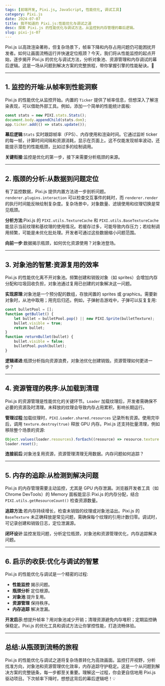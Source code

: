 ```yaml
---
tags: [前端开发, Pixi.js, JavaScript, 性能优化, 调试工具]
category: Pixi.js
date: 2024-07-07
title: 我不知道的 Pixi.js:性能优化与调试之道
desc: 探索 Pixi.js 的性能优化与调试方法，从监控到内存管理的幕后逻辑。
slug: pixi-js-07
---
```


Pixi.js 以高效渲染著称，但复杂场景下，帧率下降和内存占用问题仍可能困扰开发者。如何让画面流畅运行并快速定位瓶颈？今天，我们将从性能监控的起点开始，逐步揭开 Pixi.js 的优化与调试方法，分析对象池、资源管理和内存调试的幕后逻辑。这是一场从问题到解决方案的完整旅程，带你掌握引擎的性能秘诀。🚀

---

## 1. 监控的开端:从帧率到性能洞察

Pixi.js 的性能优化从监控开始。内置的 `Ticker` 提供了帧率信息，但想深入了解渲染表现，可以借助外部工具。例如，添加一个简单的性能统计面板:

```javascript
const stats = new PIXI.stats.Stats();
document.body.appendChild(stats.dom);
app.ticker.add(() => stats.update());
```

**幕后逻辑**:`Stats` 实时跟踪帧率（FPS）、内存使用和渲染时间。它通过监听 ticker 的每一帧，计算时间间隔和资源消耗，显示在页面上。这不仅能发现帧率波动，还能提示潜在的性能瓶颈，比如过多的绘制调用。

**关键衔接**:监控是优化的第一步，接下来需要分析瓶颈的来源。

---

## 2. 瓶颈的分析:从数据到问题定位

有了监控数据，Pixi.js 提供内置方法进一步剖析问题。`renderer.plugins.interaction` 可以检查交互事件的耗时，而 `renderer.render` 的执行时间能反映绘制复杂度。复杂场景中，对象数量、滤镜使用和纹理切换是常见瓶颈。

**分析方法**:Pixi.js 的 `PIXI.utils.TextureCache` 和 `PIXI.utils.BaseTextureCache` 能显示当前纹理和基纹理的使用情况。若缓存过多，可能导致内存压力；若绘制调用频繁，可能是未优化批处理。开发者可通过这些数据缩小问题范围。

**向前一步**:数据揭示瓶颈，如何优化资源使用？对象池登场。

---

## 3. 对象池的智慧:资源复用的效率

Pixi.js 的性能优化离不开对象池。频繁创建和销毁对象（如 sprites）会增加内存分配和垃圾回收负担，对象池通过复用已创建的对象解决这一问题。

**实现原理**:对象池是一个预分配的数组，存放闲置的 sprites 或 graphics。需要新对象时，从池中取用；用完后归还。例如，子弹射击游戏中，子弹可以反复复用:

```javascript
const bulletPool = [];
function getBullet() {
    let bullet = bulletPool.pop() || new PIXI.Sprite(bulletTexture);
    bullet.visible = true;
    return bullet;
}
function returnBullet(bullet) {
    bullet.visible = false;
    bulletPool.push(bullet);
}
```

**逻辑递进**:瓶颈分析指向资源浪费，对象池优化创建销毁。资源管理如何更进一步？

---

## 4. 资源管理的秩序:从加载到清理

Pixi.js 的资源管理是性能优化的关键环节。`Loader` 加载纹理后，开发者需确保不必要的资源及时清理。未释放的纹理会导致内存占用累积，影响长期运行。

**管理过程**:加载纹理时，`PIXI.Loader.shared.resources` 记录所有资源。使用完毕后，调用 `texture.destroy(true)` 释放 GPU 内存。Pixi.js 还支持批量清理，例如移除整个场景的资源:

```javascript
Object.values(loader.resources).forEach((resource) => resource.texture.destroy(true));
loader.reset();
```

**连接前后**:对象池复用资源，资源管理清理无用数据。内存问题如何追踪？

---

## 5. 内存的追踪:从检测到解决问题

Pixi.js 的内存管理需要主动监控，尤其是 GPU 内存泄漏。浏览器开发者工具（如 Chrome DevTools）的 Memory 面板能显示 Pixi.js 的内存分配，结合 `PIXI.utils.getResourceCount()` 检查资源数量。

**追踪方法**:若内存持续增长，检查未销毁的纹理或对象池溢出。Pixi.js 的 `BaseTexture` 未正确释放是常见问题，需确保每个纹理的引用计数归零。调试时，可记录创建和销毁日志，定位泄漏源。

**闭环设计**:监控发现问题，分析定位瓶颈，对象池和资源管理优化，内存追踪解决问题。

---

## 6. 启示的收获:优化与调试的智慧

Pixi.js 的性能优化与调试是一个精密的过程:

-   **性能监控** 揭示问题。
-   **瓶颈分析** 定位根源。
-   **对象池** 提升复用。
-   **资源管理** 保持秩序。
-   **内存追踪** 解决泄漏。

**开发启示**:想提升帧率？用对象池减少开销；清理资源避免内存堆积；定期监控确保稳定。Pixi.js 的优化工具和调试方法让你掌控性能，打造流畅体验。

---

## 总结:从瓶颈到流畅的旅程

Pixi.js 的性能优化与调试之道将复杂场景转化为高效画面。监控打开视野，分析找准方向，对象池和资源管理优化效率，内存追踪守护稳定。这是一个从问题到解决方案的完整链条，每一步都至关重要。理解这一过程，你会更自信地用 Pixi.js 驱动项目。下次帧率下降时，想想这背后的幕后逻辑吧！💡

